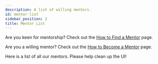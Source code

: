 ```yaml
---
description: A list of willing mentors.
id: mentor-list
sidebar_position: 2
title: Mentor List
---
```

<head>
    <meta property="og:title" content="Mentor List" />
    <meta property="og:type" content="article" />
    <meta property="og:url" content="https://www.developermentoring.guide/finding-a-mentor/mentor-list" />
</head>


Are you keen for mentorship? Check out the [How to Find a Mentor](how-to-find-a-mentor) page.

Are you a willing mentor? Check out the [How to Become a Mentor](how-to-become-a-mentor) page.

<!-- Example:
### John Doe
<img src="https://github.com/johndoe.png" alt="GitHub profile" width="100"/>

- **Location**: New York, USA
- **Areas of Expertise**: Web Development, JavaScript
- **Availability**: Monday to Friday, 9am to 5pm
- **Contact Information**: @johndoe on ZATech Slack
- **Public Profile**: https://github.com/johndoe
- **Bio**: I have been working as a web developer for 5 years and I love helping others learn and grow in their programming journey.
-->

<!-- Add more mentor details below this line -->

<!-- ### Benjamin Scholtz
<img src="https://github.com/benschza.png" alt="GitHub profile" width="100"/>

- **Location**: Cape Town, South Africa
- **Areas of Expertise**: Product development, software modelling and simulation (e.g. system dynamics, ABM), data analytics, Python, Typescript, Elixir/Phoenix, startups/entrepreneurship
- **Availability**: Wednesdays and Fridays, flexible / TBC with mentee
- **Contact Information**: @Benjamin Scholtz on ZATech Slack (will exchange emails after a DM)
- **Public Profile**: https://github.com/benschza
- **Bio**: I have worked in various roles over the past 7 years from startups to product dev houses, Android software development to DevOps and software financial modelling, and working for both local and overseas companies. I co-founded and currently work for CADLabs.org. Happy to help others in tech navigate their career paths! -->

Here is a list of all our mentors. Please help clean up the UI!

<Mentorcard />